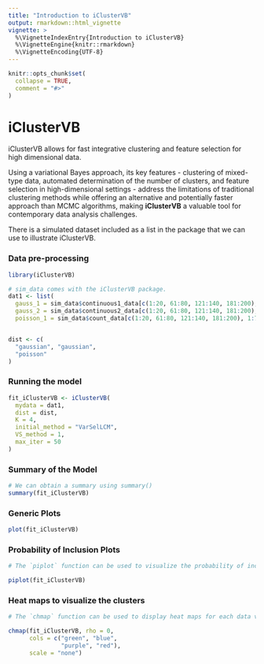 ```yaml
---
title: "Introduction to iClusterVB"
output: rmarkdown::html_vignette
vignette: >
  %\VignetteIndexEntry{Introduction to iClusterVB}
  %\VignetteEngine{knitr::rmarkdown}
  %\VignetteEncoding{UTF-8}
---
```


```r
knitr::opts_chunk$set(
  collapse = TRUE,
  comment = "#>"
)
```

# iClusterVB


iClusterVB allows for fast integrative clustering and feature selection for high dimensional data.
    
Using a variational Bayes approach, its key features - clustering of mixed-type data, automated determination of the number of clusters, and feature selection in high-dimensional settings - address the limitations of traditional clustering methods while offering an alternative and potentially faster approach than MCMC algorithms, making __iClusterVB__ a valuable tool for contemporary data analysis challenges.

There is a simulated dataset included as a list in the package that we can use to illustrate iClusterVB.

### Data pre-processing

```r
library(iClusterVB)

# sim_data comes with the iClusterVB package.
dat1 <- list(
  gauss_1 = sim_data$continuous1_data[c(1:20, 61:80, 121:140, 181:200), 1:75],
  gauss_2 = sim_data$continuous2_data[c(1:20, 61:80, 121:140, 181:200), 1:75],
  poisson_1 = sim_data$count_data[c(1:20, 61:80, 121:140, 181:200), 1:75])


dist <- c(
  "gaussian", "gaussian",
  "poisson"
)
```

### Running the model

```r
fit_iClusterVB <- iClusterVB(
  mydata = dat1,
  dist = dist,
  K = 4,
  initial_method = "VarSelLCM",
  VS_method = 1,
  max_iter = 50
)
```


### Summary of the Model

```r
# We can obtain a summary using summary()
summary(fit_iClusterVB)
```


### Generic Plots

```r
plot(fit_iClusterVB)
```


### Probability of Inclusion Plots

```r
# The `piplot` function can be used to visualize the probability of inclusion

piplot(fit_iClusterVB)
```


### Heat maps to visualize the clusters


```r
# The `chmap` function can be used to display heat maps for each data view

chmap(fit_iClusterVB, rho = 0,
      cols = c("green", "blue",
               "purple", "red"),
      scale = "none")
```

